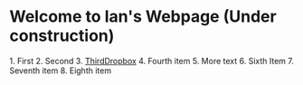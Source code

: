 = Welcome to Ian's Webpage (Under construction) =
1. First
2. Second
3. [[ThirdDropbox]]
4. Fourth item 
5. More text
6. Sixth Item
7. Seventh item
8. Eighth item
